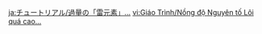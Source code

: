 {{Tutorial
|title    = Excessive Electro...
|subtitle = Exploration Knowledge
|type     = Adventure
|icon     = Icon Tutorial Combat.png
|about    = Excessive Electro
|image1   = Tutorial Adventure Excessive Electro....png
|text1    = Some regions in Inazuma are affected by high Electro concentration. While in these regions, you will gradually lose HP. This phenomenon is known as Balethunder.<br>Use {{Color|help|Electrograna}} to protect yourself against the harmful effects of Balethunder.
|sort     = 6108
}}
<noinclude>
<!-- interwikis -->
[[ja:チュートリアル/過量の「雷元素」…]]
[[vi:Giáo Trình/Nồng độ Nguyên tố Lôi quá cao...]]
</noinclude>